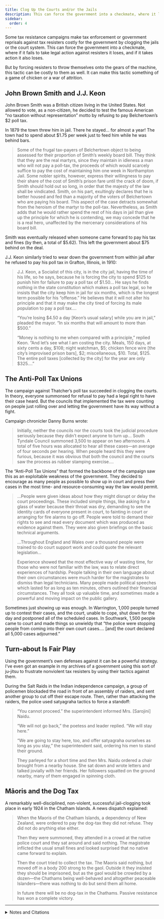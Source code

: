 ```yaml
---
title: Clog Up the Courts and/or the Jails
description: This can force the government into a checkmate, where it loses either if it fails to take action against resisters or if it takes action.
sidebar:
  order: 4
---
```


Some tax resistance campaigns make tax enforcement or government reprisals against tax resisters costly for the government by clogging the jails or the court system.
This can force the government into a checkmate, where if it fails to take legal action against resisters it loses, and if it takes action it also loses.

But by forcing resisters to throw themselves onto the gears of the machine, this tactic can be costly to them as well.
It can make this tactic something of a game of chicken or a war of attrition.

## <Badge text="Example" size="medium" /> John Brown Smith and J.J. Keon

John Brown Smith was a British citizen living in the United States.
Not allowed to vote, as a non-citizen, he decided to test the famous American “no taxation without representation” motto by refusing to pay Belchertown’s $2 poll tax.

In 1879 the town threw him in jail.
There he stayed… for almost a year!
The town had to spend about $1.75 per week just to feed him while he was behind bars.

> Some of the frugal tax-payers of Belchertown object to being assessed for their proportion of Smith’s weekly board bill.
> They think that they are the real martyrs, since they maintain in idleness a man who will not pay a poll-tax, the proceeds of which would scarcely suffice to pay the cost of maintaining him one week in Northampton Jail.
> Some nobler spirits, however, express their willingness to pay their share of the cost of Smith’s prison fare until the crack of doom, if Smith should hold out so long, in order that the majesty of the law shall be vindicated.
> Smith, on his part, exultingly declares that he is better housed and fed than a majority of the voters of Belchertown who are paying his board.
> This aspect of the case detracts somewhat from the heroism of the martyr to the poll-tax.
> Nevertheless, as Smith adds that he would rather spend the rest of his days in jail than give up the principle for which he is contending, we may concede that he is a real hero, unaffected by the mercenary considerations of his board bill.

Smith was eventually released when someone came forward to pay his tax and fines (by then, a total of $5.62).
This left the government about $75 behind on the deal.

J.J. Keon similarly tried to wear down the government from within jail after he refused to pay his poll tax in Grafton, Illinois, in 1910:

> J.J. Keon, a Socialist of this city, is in the city jail, having the time of his life, so he says, because he is forcing the city to spend $125 to punish him for failure to pay a poll tax of $1.50…
> He says he finds nothing in the state constitution which makes a poll tax legal, so he insists that the city keep him in jail for six months, which is the longest term possible for his “offense.”
> He believes that it will not alter his principle and that it may make the city tired of forcing its male population to pay a poll tax.…
>
> “You’re losing $4.50 a day [Keon’s usual salary] while you are in jail,” pleaded the mayor.
> “In six months that will amount to more than $500.”
>
> “Money is nothing to me when compared with a principle,” replied Keon.
> “And let’s see what I am costing the city.
> Meals, 150 days, at sixty cents a day, $108; night watchman, $5; chicken fence wire [the city’s improvised prison bars], $2; miscellaneous, $10.
> Total, $125.
> The entire poll taxes [collected by the city] for the year are only $325.…”

## <Badge text="Example" size="medium" /> The Anti-Poll Tax Unions

The campaign against Thatcher’s poll tax succeeded in clogging the courts.
In theory, everyone summonsed for refusal to pay had a legal right to have their case heard.
But the councils that implemented the tax were counting on people just rolling over and letting the government have its way without a fight.

Campaign chronicler Danny Burns wrote:

> Initially, neither the councils nor the courts took the judicial procedure seriously because they didn’t expect anyone to turn up…
> South Tyndale Council summoned 3,500 to appear on two afternoons.
> A total of five hours was allocated to hear all these cases—an average of four seconds per hearing.
> When people heard this they were furious, because it was obvious that both the council and the courts saw the process as rubber stamping exercise.…

The “Anti-Poll Tax Unions” that formed the backbone of the campaign saw this as an exploitable weakness of the government.
They decided to encourage as many people as possible to show up in court and press their cases in the most time- and resource-consuming way the law would permit.

> …People were given ideas about how they might disrupt or delay the court proceedings.
> These included simple things, like asking for a glass of water because their throat was dry, demanding to see the identity cards of everyone present in court, to fainting in court or arranging for fire alarms to go off.
> People were told to demand their rights to see and read every document which was produced as evidence against them.
> They were also given briefings on the basic technical arguments.
>
> …Throughout England and Wales over a thousand people were trained to do court support work and could quote the relevant legislation…
>
> Experience showed that the most effective way of wasting time, for those who were not familiar with the law, was to relate direct experiences of hardship.
> People talking in their own language about their own circumstances were much harder for the magistrates to dismiss than legal technicians.
> Many people made political speeches which lasted for as long as ten minutes, others outlined their financial circumstances.
> They all took up valuable time, and sometimes made a powerful and moving impact on the public gallery.

Sometimes just showing up was enough.
In Warrington, 1,000 people turned up to contest their cases, and the court, unable to cope, shut down for the day and postponed all of the scheduled cases.
In Southwark, 1,500 people came to court and made things so unwieldy that “the police were stopping people from coming into their own court cases.… [and] the court declared all 5,000 cases adjourned.”

## <Badge text="Example" size="medium" /> Turn-about Is Fair Play

Using the government’s own defenses against it can be a powerful strategy.
I’ve even got an example in my archives of a government using this sort of ju-jitsu to frustrate nonviolent tax resisters by using their tactics against them.

During the Salt Raids in the Indian independence campaign, a group of policemen blockaded the road in front of an assembly of raiders, and sent another group to cut off their escape route.
Then, rather than attacking the raiders, the police used satyagraha tactics to force a standoff:

> “You cannot proceed.” the superintendent informed Mrs. [Sarojini] Naidu.
>
> “We will not go back,” the poetess and leader replied.
> “We will stay here.”
>
> “We are going to stay here, too, and offer satyagraha ourselves as long as you stay,” the superintendent said, ordering his men to stand their ground.
>
> They parleyed for a short time and then Mrs. Naidu ordered a chair brought from a nearby house.
> She sat down and wrote letters and talked jovially with her friends.
> Her followers squatted on the ground nearby, many of them engaged in spinning cloth.

## <Badge text="Example" size="medium" /> Māoris and the Dog Tax

A remarkably well-disciplined, non-violent, successful jail-clogging took place in early 1924 in the Chatham Islands.
A news dispatch explained:

> When the Maoris of the Chatham Islands, a dependency of New Zealand, were ordered to pay the dog-tax they did not refuse.
> They did not do anything else either.
>
> Then they were summoned, they attended in a crowd at the native police court and they sat around and said nothing.
> The magistrate inflicted the usual small fines and looked surprised that no native came forward to explain.
>
> Then the court tried to collect the tax.
> The Maoris said nothing, but moved off in a body 200 strong to the gaol.
> Outside it they insisted they should be imprisoned, but as the gaol would be crowded by a dozen—the Chathams being well-behaved and altogether peaceable Islanders—there was nothing to do but send them all home.
>
> In future there will be no dog-tax in the Chathams.
> Passive resistance has won a complete victory.

<Aside type="tip" title="Wikipedia">
  <WikipediaBadge title="John Brown Smith" />
  <WikipediaBadge title="Anti-Poll Tax Unions" />
  <WikipediaBadge title="Sarojini Naidu" />
  <WikipediaBadge title="Salt March" />
  <WikipediaBadge title="Satyagraha" />
</Aside>

---

<details>
<summary>Notes and Citations</summary>

* “John Smith, Martyr” <i>The New York Times</i> 9 December 1879
* [“Socialist Refuses to Pay Poll Tax”](https://www.fultonhistory.com/Newspaper%2014/New%20York%20NY%20Evening%20Call/New%20York%20NY%20Evening%20Call%201910/New%20York%20NY%20Evening%20Call%201910%20-%200302.pdf) <i>The New York Call</i> 25 April 1910, p. 5
* Burns, Danny <i>Poll Tax Rebellion</i> (1992) p. 134–35, 138–40
* <i>Counter Information</i> No. 30, February 1991 (quoted in Burns, Danny op. cit., p. 135)
* Low, Francis “Salt Works Raid Cleverly Halted” <i>Altoona Mirror</i> 15 May 1930, p. 1
* “Maoris Refuse To Pay Tax On Dogs” <i>Vancouver Daily World</i> 16 January 1924

</details>
